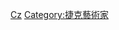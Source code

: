 {{Commonscat|Painters from the Czech Republic}}

[[Category:各國畫家|Cz]]
[[Category:捷克藝術家|Category:捷克藝術家]]